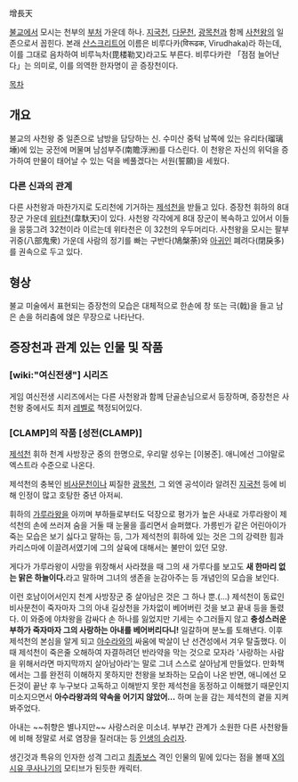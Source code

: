 增長天

[[불교]]에서 모시는 천부의 [[부처]] 가운데 하나.
[[지국천]], [[다문천]], [[광목천]]과 함께 [[사천왕]]의 일존으로서 꼽힌다.
본래 [[산스크리트어]] 이름은 비루다카(विरूढक, Virudhaka)라 하는데, 이를 그대로 음차하여 비루늑차(毘楼勒叉)라고도 부른다. 비루다카란 「점점 늘어난다」는 의미로, 이를 의역한 한자명이 곧 증장천이다.

[[목차]]
== 개요 ==
불교의 사천왕 중 일존으로 남방을 담당하는 신. 수미산 중턱 남쪽에 있는 유리타(瑠璃埵)에 있는 궁전에 머물며 남섬부주(南贍浮洲)를 다스린다. 이 천왕은 자신의 위덕을 증가하여 만물이 태어날 수 있는 덕을 베풀겠다는 서원(誓願)을 세웠다.
=== 다른 신과의 관계 ===
다른 사천왕과 마찬가지로 도리천에 기거하는 [[제석천]]을 받들고 있다.
증장천 휘하의 8대 장군 가운데 [[위타천]](韋馱天)이 있다. 사천왕 각각에게 8대 장군이 복속하고 있어서 이들을 뭉뚱그려 32천이라 이르는데 위타천은 이 32천의 우두머리다.
사천왕을 모시는 팔부귀중(八部鬼衆) 가운데 사람의 정기를 빠는 구반다(鳩槃荼)와 [[아귀]]인 폐려다(閉戾多)를 권속으로 두고 있다.

== 형상 ==
불교 미술에서 표현되는 증장천의 모습은 대체적으로 한손에 창 또는 극(戟)을 들고 남은 손을 허리춤에 얹은 무장으로 나타난다. 

== 증장천과 관계 있는 인물 및 작품 ==
=== [wiki:"여신전생"] 시리즈 ===
게임 여신전생 시리즈에서는 다른 사천왕과 함께 단골손님으로서 등장하며, 증장천은 사천왕 중에서도 최저 [[레벨]]로 책정되어있다.

=== [CLAMP]의 작품 [성전(CLAMP)] ===
[[제석천]] 휘하 천계 사방장군 중의 한명으로, 우리말 성우는 [이봉준]. 애니에선 그야말로 엑스트라 수준으로 나온다.

제석천의 충복인 [[비사문천]]이나 찌질한 [[광목천]], 그 외엔 공석이라 알려진 [[지국천]] 등에 비해 인정이 많고 호탕한 중년 아저씨.

휘하의 [[가루라왕]]을 아끼며 부하들로부터도 덕장으로 평가가 높은 사내로 가루라왕이 제석천의 손에 쓰러져 숨을 거둘 때 눈물을 흘리면서 슬퍼했다. 가릉빈가 같은 어린아이가 죽는 모습은 보기 싫다고 말하는 등, 그가 제석천의 휘하에 있는 것은 그의 강력한 힘과 카리스마에 이끌려서였기에 그의 살육에 대해서는 불만이 있던 모양.

게다가 가루라왕이 사망을 위장해서 사라졌을 때 그의 새 가루다를 보고도 '''새 한마리 없는 맑은 하늘이다.'''라고 말하며 그녀의 생존을 눈감아주는 등 개념인의 모습을 보인다.

이런 호남이어서인지 천계 사방장군 중 살아남은 것은 그 하나 뿐.(…) 제석천이 동료인 비사문천이 죽자마자 그의 아내 길상천을 가차없이 베어버린 것을 보고 끝내 등을 돌렸다. 이 와중에 야차왕을 감싸다 손 하나를 잃었지만 기세는 수그러들지 않고 '''충성스러운 부하가 죽자마자 그의 사랑하는 아내를 베어버리다니!''' 일갈하며 분노를 토해낸다. 이후 제석천의 본심을 알게 되고 [[아수라]]와의 싸움에 박살이 난 선견성에서 겨우 탈출했다. 이 때 제석천이 죽은줄 오해하여 자결하려던 반라약을 막는 것으로 모자라 '사랑하는 사람을 위해서라면 마지막까지 살아남아라'는 말로 그녀 스스로 살아남게 만들었다. 만화책에서는 그를 완전히 이해하지 못하지만 천왕을 보좌하는 모습이 나온 반면, 애니에선 모든것이 끝난 후 누구보다 고독하고 이해받지 못한 제석천을 동정하고 이해했기 때문인지 미소지으면서 '''아수라왕과의 약속을 어기지 않았어...''' 하며 눈을 감는 제석천의 곁을 지켜봐주었다. 

아내는 ~~취향은 별나지만~~ 사랑스러운 미소녀. 부부간 관계가 소원한 다른 사천왕들에 비해 정말로 서로 염장을 질러대는 등 [[인생의 승리자]].

생긴것과 특유의 인자한 성격 그리고 [[최종보스]] 격인 인물의 밑에 있다는 점을 볼때 [[X]]의 [[시유 쿠사나기]]의 모티브가 된듯한 캐릭터.
